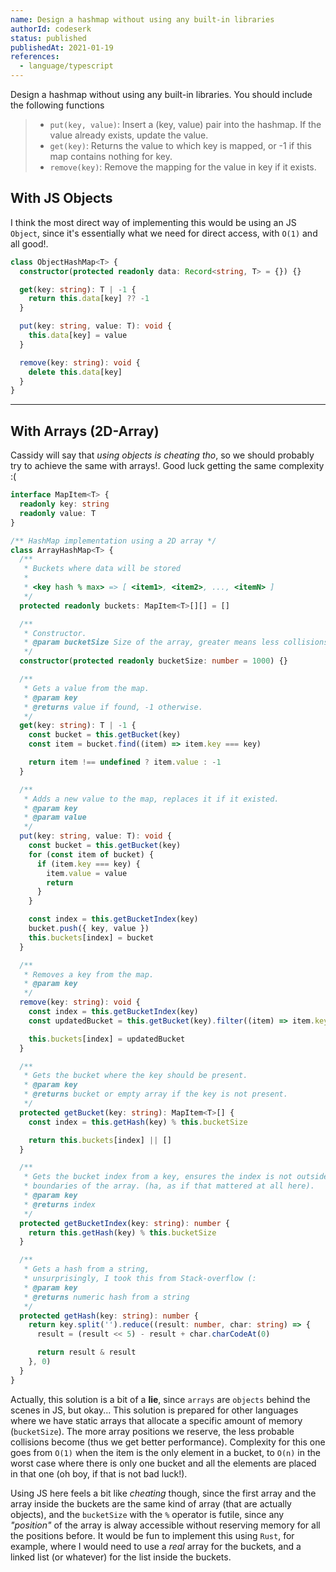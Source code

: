 ```yaml
---
name: Design a hashmap without using any built-in libraries
authorId: codeserk
status: published
publishedAt: 2021-01-19
references:
  - language/typescript
---
```


Design a hashmap without using any built-in libraries. You should include the following functions

> - `put(key, value)`: Insert a (key, value) pair into the hashmap. If the value already exists, update the value.
> - `get(key)`: Returns the value to which key is mapped, or -1 if this map contains nothing for key.
> - `remove(key)`: Remove the mapping for the value in key if it exists.

## With JS Objects

I think the most direct way of implementing this would be using an JS `Object`, since it's essentially what we need for direct access, with `O(1)` and all good!.

```ts
class ObjectHashMap<T> {
  constructor(protected readonly data: Record<string, T> = {}) {}

  get(key: string): T | -1 {
    return this.data[key] ?? -1
  }

  put(key: string, value: T): void {
    this.data[key] = value
  }

  remove(key: string): void {
    delete this.data[key]
  }
}
```

---

## With Arrays (2D-Array)

Cassidy will say that _using objects is cheating tho_, so we should probably try to achieve the same with arrays!. Good luck getting the same complexity :(

```ts
interface MapItem<T> {
  readonly key: string
  readonly value: T
}

/** HashMap implementation using a 2D array */
class ArrayHashMap<T> {
  /**
   * Buckets where data will be stored
   *
   * <key hash % max> => [ <item1>, <item2>, ..., <itemN> ]
   */
  protected readonly buckets: MapItem<T>[][] = []

  /**
   * Constructor.
   * @param bucketSize Size of the array, greater means less collisions.
   */
  constructor(protected readonly bucketSize: number = 1000) {}

  /**
   * Gets a value from the map.
   * @param key
   * @returns value if found, -1 otherwise.
   */
  get(key: string): T | -1 {
    const bucket = this.getBucket(key)
    const item = bucket.find((item) => item.key === key)

    return item !== undefined ? item.value : -1
  }

  /**
   * Adds a new value to the map, replaces it if it existed.
   * @param key
   * @param value
   */
  put(key: string, value: T): void {
    const bucket = this.getBucket(key)
    for (const item of bucket) {
      if (item.key === key) {
        item.value = value
        return
      }
    }

    const index = this.getBucketIndex(key)
    bucket.push({ key, value })
    this.buckets[index] = bucket
  }

  /**
   * Removes a key from the map.
   * @param key
   */
  remove(key: string): void {
    const index = this.getBucketIndex(key)
    const updatedBucket = this.getBucket(key).filter((item) => item.key !== key)

    this.buckets[index] = updatedBucket
  }

  /**
   * Gets the bucket where the key should be present.
   * @param key
   * @returns bucket or empty array if the key is not present.
   */
  protected getBucket(key: string): MapItem<T>[] {
    const index = this.getHash(key) % this.bucketSize

    return this.buckets[index] || []
  }

  /**
   * Gets the bucket index from a key, ensures the index is not outside the
   * boundaries of the array. (ha, as if that mattered at all here).
   * @param key
   * @returns index
   */
  protected getBucketIndex(key: string): number {
    return this.getHash(key) % this.bucketSize
  }

  /**
   * Gets a hash from a string,
   * unsurprisingly, I took this from Stack-overflow (:
   * @param key
   * @returns numeric hash from a string
   */
  protected getHash(key: string): number {
    return key.split('').reduce((result: number, char: string) => {
      result = (result << 5) - result + char.charCodeAt(0)

      return result & result
    }, 0)
  }
}
```

Actually, this solution is a bit of a **lie**, since `arrays` are `objects` behind the scenes in JS, but okay... This solution is prepared for other languages where we have static arrays that allocate a specific amount of memory (`bucketSize`). The more array positions we reserve, the less probable collisions become (thus we get better performance). Complexity for this one goes from `O(1)` when the item is the only element in a bucket, to `O(n)` in the worst case where there is only one bucket and all the elements are placed in that one (oh boy, if that is not bad luck!).

Using JS here feels a bit like _cheating_ though, since the first array and the array inside the buckets are the same kind of array (that are actually objects), and the `bucketSize` with the `%` operator is futile, since any _"position"_ of the array is alway accessible without reserving memory for all the positions before. It would be fun to implement this using `Rust`, for example, where I would need to use a _real_ array for the buckets, and a linked list (or whatever) for the list inside the buckets.

